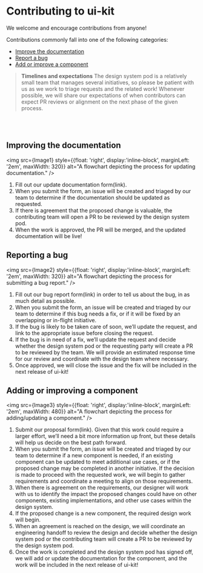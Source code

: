 
<Meta title="Home/Contribution Guidelines" />

# Contributing to ui-kit

We welcome and encourage contributions from anyone!

Contributions commonly fall into one of the following categories:

- [Improve the documentation](#improving-the-documentation)
- [Report a bug](#reporting-a-bug)
- [Add or improve a component](#adding-or-improving-a-component)

> **Timelines and expectations** The design system pod is a relatively small team that manages several initiatives,
> so please be patient with us as we work to triage requests and the related work! Whenever possible, we will share
> our expectations of when contributors can expect PR reviews or alignment on the next phase of the given process.

<br/><br/>

## Improving the documentation

<img src={Image1} style={{float: 'right',  display:'inline-block', marginLeft: '2em', maxWidth: 320}} alt="A flowchart depicting the process for updating documentation." />

1. Fill out our update documentation form(link).
2. When you submit the form, an issue will be created and triaged by our team to determine if the documentation should be updated as requested.
3. If there is agreement that the proposed change is valuable, the contributing team will open a PR to be reviewed by the design system pod.
4. When the work is approved, the PR will be merged, and the updated documentation will be live!

<a href="" className=""></a>
<SubmitIssueButton label="Submit a documentation issue" template="improve_documentation.md"/>

<div style={{clear: 'both'}}/>

## Reporting a bug

<img src={Image2} style={{float: 'right',  display:'inline-block', marginLeft: '2em', maxWidth: 320}} alt="A flowchart depicting the process for submitting a bug report." />

1. Fill out our bug report form(link) in order to tell us about the bug, in as much detail as possible.
2. When you submit the form, an issue will be created and triaged by our team to determine if this bug needs a fix, or if it will be fixed by an overlapping or in-flight initiative.
3. If the bug is likely to be taken care of soon, we’ll update the request, and link to the appropriate issue before closing the request.
4. If the bug is in need of a fix, we’ll update the request and decide whether the design system pod or the requesting party will create a PR to be reviewed by the team. We will provide an estimated response time for our review and coordinate with the design team where necessary.
5. Once approved, we will close the issue and the fix will be included in the next release of ui-kit!

<SubmitIssueButton label="Report a bug" template="bug_report.md"/>

<div style={{clear: 'both'}}/>

## Adding or improving a component

<img src={Image3} style={{float: 'right',  display:'inline-block', marginLeft: '2em', maxWidth: 480}} alt="A flowchart depicting the process for adding/updating a component." />

1. Submit our proposal form(link). Given that this work could require a larger effort, we’ll need a bit more information up front, but these details will help us decide on the best path forward.
2. When you submit the form, an issue will be created and triaged by our team to determine if a new component is needed, if an existing component can be updated to meet additional use cases, or if the proposed change may be completed in another initiative. If the decision is made to proceed with the requested work, we will begin to gather requirements and coordinate a meeting to align on those requirements.
3. When there is agreement on the requirements, our designer will work with us to identify the impact the proposed changes could have on other components, existing implementations, and other use cases within the design system.
4. If the proposed change is a new component, the required design work will begin.
5. When an agreement is reached on the design, we will coordinate an engineering handoff to review the design and decide whether the design system pod or the contributing team will create a PR to be reviewed by the design system pod.
6. Once the work is completed and the design system pod has signed off, we will add or update the documentation for the component, and the work will be included in the next release of ui-kit!

<SubmitIssueButton label="Request a feature" template="feature_request.md"/>
